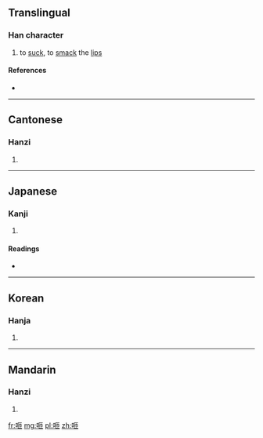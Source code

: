 ==Translingual==

===Han character===
{{Han char|rn=30|rad=口|as=05|sn=8|four=6101<sub>2</sub>|canj=口尸中月 (RSLB)}}

# to [[suck]], to [[smack]] the [[lips]]

====References====
* {{Han ref|kx=0184.050|dkj=03478|dj=0403.050|hdz=10599.010|uh=5482|ud=21634|bh=CBDF|bd=52191}}

----

==Cantonese==

===Hanzi===
{{yue-hanzi|jyut=|y=jaap3}}

# {{defn|lang=yue|sort=口05}}

----

==Japanese==

===Kanji===
{{ja-kanji|grade=|rs=口05}}

# {{defn|lang=ja|sort=口05}}

====Readings====
* {{ja-readings|on=[[そう]] (sō)|kun=[[すう]] (suu)}}

----

==Korean==

===Hanja===
{{ko-hanja|hangeul=잡|rv=jap|mr=chap}}

# {{defn|lang=ko|sort=口05}}

----

==Mandarin==

===Hanzi===
{{cmn-hanzi|pin=[[zā]] ([[za1]])|wg=tsa<sup>1</sup>}}

# {{defn|lang=cmn|sort=口05}}

[[fr:咂]]
[[mg:咂]]
[[pl:咂]]
[[zh:咂]]